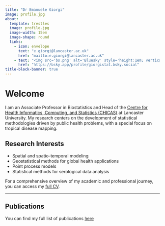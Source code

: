 ```yaml
---
title: "Dr Emanuele Giorgi"
image: profile.jpg
about:
  template: trestles
  image: profile.jpg
  image-width: 15em
  image-shape: round
  links:
    - icon: envelope
      text: "e.giorgi@lancaster.ac.uk"
      href: "mailto:e.giorgi@lancaster.ac.uk"
    - text: "<img src='bs.png' alt='Bluesky' style='height:1em; vertical-align:middle;'> @giorgistat.bsky.social"
      href: "https://bsky.app/profile/giorgistat.bsky.social"
title-block-banner: true
---
```


# Welcome

I am an Associate Professor in Biostatistics and Head of the [Centre for Health Informatics, Computing, and Statistics (CHICAS)](https://chicas.lancaster-university.uk/) at Lancaster University. My research centers on the development of statistical methodologies driven by public health problems, with a special focus on tropical disease mapping.

## Research Interests

-   Spatial and spatio-temporal modeling\
-   Geostatistical methods for global health applications\
-   Point process models
-   Statistical methods for serological data analysis

For a comprehensive overview of my academic and professional journey, you can access my [full CV](CV_EGiorgi.pdf).

------------------------------------------------------------------------

## Publications

You can find my full list of publications [here](publications/index.html)
